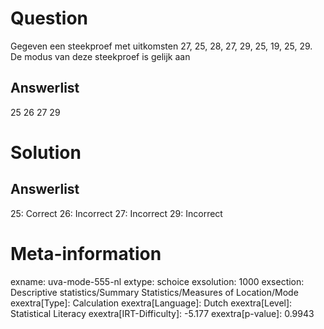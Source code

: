 Question
========

Gegeven een steekproef met uitkomsten 27, 25, 28, 27, 29, 25, 19, 25,
29. De modus van deze steekproef is gelijk aan

Answerlist
----------

25
26
27
29

Solution
========

Answerlist
----------

25: Correct
26: Incorrect
27: Incorrect
29: Incorrect

Meta-information
================
exname: uva-mode-555-nl
extype: schoice
exsolution: 1000
exsection: Descriptive statistics/Summary Statistics/Measures of Location/Mode
exextra[Type]: Calculation
exextra[Language]: Dutch
exextra[Level]: Statistical Literacy
exextra[IRT-Difficulty]: -5.177
exextra[p-value]: 0.9943
